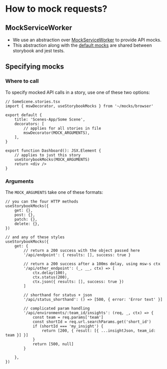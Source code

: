 
<Meta title=" How to mock requests?" />

# How to mock requests?

## MockServiceWorker

-   We use an abstraction over [MockServiceWorker](https://mswjs.io/) to provide API mocks.
-   This abstraction along with the
    [default mocks](https://github.com/PostHog/posthog/blob/master/frontend/src/mocks/handlers.ts#L7) are shared between storybook and jest tests.

## Specifying mocks

### Where to call

To specify mocked API calls in a story, use one of these two options:

```tsx
// SomeScene.stories.tsx
import { mswDecorator, useStorybookMocks } from '~/mocks/browser'

export default {
    title: 'Scenes-App/Some Scene',
    decorators: [
        // applies for all stories in file
        mswDecorator(MOCK_ARGUMENTS),
    ],
}

export function Dashboard(): JSX.Element {
    // applies to just this story
    useStorybookMocks(MOCK_ARGUMENTS)
    return <div />
}
```

### Arguments

The `MOCK_ARGUMENTS` take one of these formats:

```tsx
// you can the four HTTP methods
useStorybookMocks({
    get: {},
    post: {},
    patch: {},
    delete: {},
})

// and any of these styles
useStorybookMocks({
    get: {
        // return a 200 success with the object passed here
        '/api/endpoint': { results: [], success: true }

        // return a 200 success after a 100ms delay, using msw-s ctx
        '/api/other_endpoint': (_, __, ctx) => [
            ctx.delay(100),
            ctx.status(200),
            ctx.json({ results: [], success: true })
        ]

        // shorthand for status + json
        '/api/status_shorthand': () => [500, { error: 'Error text' }]

        // complicated param handling
        '/api/environments/:team_id/insights': (req, _, ctx) => {
            const team = req.params['team']
            const shortId = req.url.searchParams.get('short_id')
            if (shortId === 'my_insight') {
                return [200, { result: [{ ...insightJson, team_id: team }] }]
            }
            return [500, null]
        }

    },
})

```
